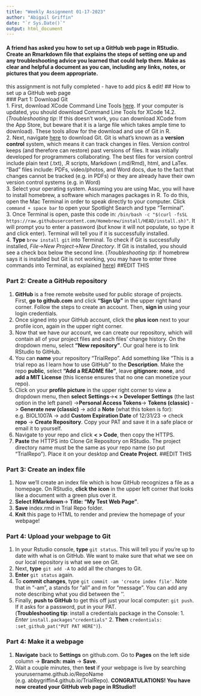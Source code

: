 ```yaml
---
title: "Weekly Assignment 01-17-2023"
author: "Abigail Griffin"
date: "`r Sys.Date()`"
output: html_document
---
```

#### A friend has asked you how to set up a GitHub web page in RStudio. Create an Rmarkdown file that explains the steps of setting one up and any troubleshooting advice you learned that could help them. Make as clear and helpful a document as you can, including any links, notes, or pictures that you deem appropriate.    
this assignment is not fully completed - have to add pics & edit!
## How to set up a GitHub web page   
### Part 1: Download Git   
1. First, download XCode Command Line Tools [here](https://developer.apple.com/download/all/). If your computer is updated, you should download Command Line Tools for XCode 14.2. (*Troubleshooting tip*: If this doesn't work, you can download XCode from the App Store, but beware that it is a large file which takes ample time to download). These tools allow for the download and use of Git in R.   
2. Next, navigate [here](https://git-scm.com/downloads) to download Git. Git is what's known as a **version control** system, which means it can track changes in files. Version control keeps (and therefore can restore) past versions of files. It was initially developed for programmers collaborating. The best files for version control include plain text (.txt), .R scripts, Markdown (.md/Rmd), html, and LaTex. "Bad" files include: PDFs, video/photos, and Word docs, due to the fact that changes cannot be tracked (e.g. in PDFs) or they are already have their own version control systems (e.g. in Word)      
3. Select your operating system. Assuming you are using Mac, you will have to install homebrew, a software which manages packages in R. To do this, open the Mac Terminal in order to speak directly to your computer. Click `command + space bar` to open your Spotlight Search and type "Terminal".  
3. Once Terminal is open, paste this code in: `/bin/bash -c "$(curl -fsSL https://raw.githubusercontent.com/Homebrew/install/HEAD/install.sh)"`. It will prompt you to enter a password (*but* know it will not populate, so type it and click enter). Terminal will tell you if it is successfully installed.  
4. **Type** `brew install git` into Terminal. To check if Git is successfully installed, *File*->*New Project*->*New Directory*. If Git is installed, you should see a check box below the second line. (*Troubleshooting tip*: if homebrew says it is installed but Git is not working, you may have to enter three commands into Terminal, as explained [here](https://www.youtube.com/watch?v=SOjSNB7F2m4)) ##EDIT THIS  

### Part 2: Create a GitHub repository  
1. **GitHub** is a free remote website used for public storage of projects. First, **go to github.com** and click **"Sign Up"** in the upper right hand corner. Follow the steps to create an account. Then, **sign in** using your login credentials.    
2. Once signed into your GitHub account, click the **plus icon** next to your profile icon, again in the upper right corner.  
3. Now that we have our account, we can create our repository, which will contain all of your project files and each files' change history. On the dropdown menu, select **"New repository"**. Our goal here is to link RStudio to GitHub.   
4. You can **name** your repository "TrialRepo". Add something like "This is a trial repo as I learn how to use GitHub" to the **Description**. Make the repo **public**, select **"Add a README file"**, leave **gitignore: none**, and **add a MIT License** (this license ensures that no one can monetize your repo).   
5. Click on your **profile picture** in the upper right corner to view a dropdown menu, then **select Settings**->**< > Developer Settings** (the last option in the left panel) ->**Personal Access Tokens**-> **Tokens (classic)** -> **Generate new (classic)** -> add a **Note** (what this token is for): e.g. BIOL1007A -> add **Custom Expiration Date** of 12/31/23 -> check **repo** -> **Create Repository**. Copy your PAT and save it in a safe place or email it to yourself.    
6. Navigate to your repo and click **< > Code**, then copy the HTTPS.     
7. **Paste** the HTTPS into Clone Git Repository on RStudio. The project directory name must be the same as your repo name (so put "TrialRepo"). Place it on your desktop and **Create Project**.  ##EDIT THIS

### Part 3: Create an index file
1. Now we'll create an index file which is how GitHub recognizes a file as a homepage. On RStudio, **click the icon** in the upper left corner that looks like a document with a green plus over it.    
2. **Select RMarkdown**-> **Title: "My Test Web Page"**.  
3. **Save** index.rmd in Trial Repo folder.   
4. **Knit** this page to HTML to render and preview the homepage of your webpage!   

### Part 4: Upload your webpage to Git  
1. In your Rstudio console, **type** `git status`. This will tell you if you're up to date with what is on GitHub. We want to make sure that what we see on our local repository is what we see on Git.  
2. Next, **type** `git add -A` to add all the changes to Git.  
3. **Enter** `git status` again.  
4. To **commit changes**, type `git commit -am 'create index file'`. Note that in "-am", a stands for "all" and m for "message". You can add any note describing what you did between the ''.  
5. Finally, **push to GitHub** to get this off just your local computer: `git push`. If it asks for a password, put in your PAT.  
(**Troubleshooting tip**: install a credentials package in the Console: 1. *Enter* `install.packages"credentials"` 2. **Then** `credentials: :set_github_pat("PUT PAT HERE")`).  

### Part 4: Make it a webpage  
1. **Navigate** back to **Settings** on github.com. Go to **Pages** on the left side column -> **Branch: main** -> **Save**.  
2. Wait a couple minutes, then **test** if your webpage is live by searching yourusername.github.io/RepoName (e.g. abbygriffin4.github.io/TrialRepo). **CONGRATULATIONS! You have now created your GitHub web page in RStudio!!**  